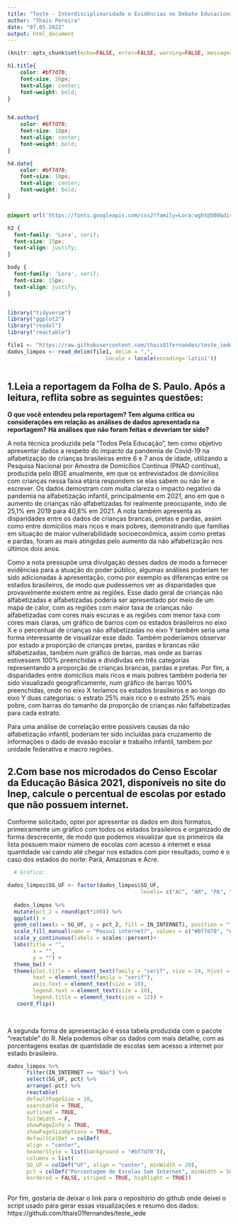 ```yaml
---
title: "Teste - Interdisciplinaridade e Evidências no Debate Educacional (IEDE)"
author: "Thais Pereira"
date: "07.05.2022"
output: html_document
---
```


```r
(knitr::opts_chunk$set(echo=FALSE, error=FALSE, warning=FALSE, message=FALSE)) 
```

```css

h1.title{ 
    color: #bf7d70;
    font-size: 26px;
    text-align: center;
    font-weight: bold;
}


h4.author{ 
    color: #bf7d70;
    font-size: 18px;
    text-align: center;
    font-weight: bold;
}

h4.date{ 
    color: #bf7d70;
    font-size: 18px;
    text-align: center;
    font-weight: bold;
}


@import url('https://fonts.googleapis.com/css2?family=Lora:wght@500&display=swap');

h2 {
  font-family: 'Lora', serif;
  font-size: 15px;
  text-align: justify;
}

body {
  font-family: 'Lora', serif;
  font-size: 15px;
  text-align: justify;
}



```

```r

library("tidyverse")
library("ggplot2")
library("readxl")
library("reactable")

```


```r



file1 <- "https://raw.githubusercontent.com/thais01fernandes/teste_iede/master/dados_limpos"
dados_limpos <- read_delim(file1, delim = ",", 
                               locale = locale(encoding='latin1'))



```

## **1.Leia a reportagem da Folha de S. Paulo. Após a leitura, reflita sobre as seguintes questões:**

  **O que você entendeu pela reportagem? Tem alguma crítica ou
considerações em relação as análises de dados apresentada na
reportagem?**
  **Há análises que não foram feitas e deveriam ter sido?**

A nota técnica produzida pela "Todos Pela Educação", tem como objetivo apresentar  dados a respeito do impacto da pandemia de Covid-19 na alfabetização de crianças brasileiras entre 6 e 7 anos de idade, utilizando a Pesquisa Nacional por Amostra de Domicílios Continua (PNAD contínua), produzida pelo IBGE anualmente, em que os entrevistados de domícilios com crianças nessa faixa etária respondem se elas sabem ou não ler e escrever. Os dados demostram com muita clareza o impacto negativo da pandemia na alfabetização infantil, principalmente em 2021, ano em que o aumento de crianças não alfabetizadas foi realmente preocupante, indo de 25,1% em 2019 para 40,8% em 2021. A nota também apresenta as disparidades entre os dados de crianças brancas, pretas e pardas, assim como entre domícilios mais ricos e mais pobres, demonstrando que famílias em situação de maior vulnerabilidade socioeconômica, assim como pretas e pardas, foram as mais atingidas pelo aumento da não alfabetização nos últimos dois anos. 

Como a nota pressupõe uma divulgação desses dados de modo a fornecer evidências para a atuação do poder público, algumas análises poderiam ter sido adicionadas à apresentação, como por exemplo as diferenças entre os estados brasileiros, de modo que pudessemos ver as disparidades que provavelmente existem entre as regiões. Esse dado geral de crianças não alfabetizadas e alfabetizadas poderia ser apresentado por meio de um mapa de calor, com as regiões com maior taxa de crianças não alfabetizadas com cores mais escuras e as regiões com menor taxa com cores mais claras, um gráfico de barros com os estados brasileiros no eixo X e o percentual de crianças não alfabetizadas no eixo Y também seria uma forma interessante de visualizar esse dado. Também poderíamos observar por estado a proporção de crianças pretas, pardas e brancas não alfabetizadas, também num gráfico de barras, mas onde as barras estivessem 100% preenchidas e dividivdas em três categorias representando a proporção de crianças brancas, pardas e pretas. Por fim, a disparidades entre domícilios mais ricos e mais pobres também poderia ter sido visualizado geograficamente, num gráfico de barras 100% preenchidas, onde no eixo X teríamos os estados brasileiros e ao longo do eixo Y duas categorias: o estrato 25% mais rico e o estrato 25% mais pobre, com barras do tamanho da proporção de crianças não falfabetizadas para cada estrato.    

Para uma análise de correlação entre possíveis causas da não alfabetização infantil, poderiam ter sido incluídas para cruzamento de informações o dado de evasão escolar e trabalho infantil, também por unidade federativa e macro regiões. 

## **2.Com base nos microdados do Censo Escolar da Educação Básica 2021, disponíveis no site do Inep, calcule o percentual de escolas por estado que não possuem internet.**

Conforme solicitado, optei por apresentar os dados em dois formatos, primeiramente um gráfico com todos os estados brasileiros e organizado de forma descrecente, de modo que podemos visualizar que os primeiros da lista possuem maior número de escolas com acesso a internet e essa quantidade vai caindo até chegar nos estados com pior resultado, como é o caso dos estados do norte: Pará, Amazonas e Acre. 


```r

  # Gráfico: 

dados_limpos$SG_UF <- factor(dados_limpos$SG_UF, 
                                          levels= c("AC", "AM", "PA", "MA", "RR", "AP", "PI", "BA", "PE", "PB", "AL", "RN", "SE", "ES", "TO", "RO", "MG", "CE", "MT", "RJ", "SP", "PR", "RS", "SC","GO", "DF", "MS", ordered=TRUE))
  
  dados_limpos %>% 
  mutate(pct_2 = round(pct*100)) %>% 
  ggplot() + 
  geom_col(aes(x = SG_UF, y = pct_2, fill = IN_INTERNET), position = "fill") + 
  scale_fill_manual(name = "Possui internet?", values = c("#bf7d70", "#7e9562"), labels = c("Não", "Sim"))+
  scale_y_continuous(labels = scales::percent)+
  labs(title = "",
        x = "",
        y = "") +
  theme_bw() +
  theme(plot.title = element_text(family = "serif", size = 14, hjust = 0.2, colour = "black"),
        text = element_text(family = "serif"),
        axis.text = element_text(size = 10),
        legend.text = element_text(size = 10),
        legend.title = element_text(size = 12)) +
   coord_flip()
  
  

```

A segunda forma de apresentação é essa tabela produzida com o pacote "reactable" do R. Nela podemos olhar os dados com mais detalhe, com as porcentagens exatas de quantidade de escolas sem acesso a internet por estado brasileiro. 

```r

dados_limpos %>%
      filter(IN_INTERNET == "Não") %>% 
      select(SG_UF, pct) %>% 
      arrange(-pct) %>% 
      reactable(
      defaultPageSize = 10,
      searchable = TRUE,
      outlined = TRUE,
      fullWidth = F,
      showPageInfo = TRUE, 
      showPageSizeOptions = TRUE,
      defaultColDef = colDef(
      align = "center",
      headerStyle = list(background = "#bf7d70")),
      columns = list(
      SG_UF = colDef("UF", align = "center", minWidth = 20),
      pct = colDef("Porcentagem de Escolas Sem Internet", minWidth = 50, align = "center", format = colFormat(percent = TRUE, digits = 0)), 
      bordered = FALSE, striped = TRUE, highlight = TRUE))
     

```

Por fim, gostaria de deixar o link para o repositório do github onde deixei o script usado para gerar essas visualizações e resumo dos dados: https://github.com/thais01fernandes/teste_iede












